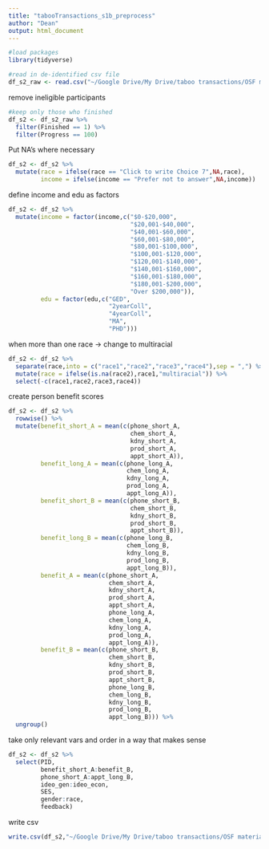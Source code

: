 ```yaml
---
title: "tabooTransactions_s1b_preprocess"
author: "Dean"
output: html_document
---
```


```r
#load packages
library(tidyverse)

#read in de-identified csv file
df_s2_raw <- read.csv("~/Google Drive/My Drive/taboo transactions/OSF materials/manuscript/data/df_s2_raw.csv")
```

remove ineligible participants

```r
#keep only those who finished
df_s2 <- df_s2_raw %>% 
  filter(Finished == 1) %>% 
  filter(Progress == 100)
```

Put NA's where necessary

```r
df_s2 <- df_s2 %>% 
  mutate(race = ifelse(race == "Click to write Choice 7",NA,race),
         income = ifelse(income == "Prefer not to answer",NA,income))
```

define income and edu as factors

```r
df_s2 <- df_s2 %>% 
  mutate(income = factor(income,c("$0-$20,000",
                                  "$20,001-$40,000",
                                  "$40,001-$60,000",
                                  "$60,001-$80,000",
                                  "$80,001-$100,000",
                                  "$100,001-$120,000",
                                  "$120,001-$140,000",
                                  "$140,001-$160,000",
                                  "$160,001-$180,000",
                                  "$180,001-$200,000",
                                  "Over $200,000")),
         edu = factor(edu,c("GED",
                            "2yearColl",
                            "4yearColl",
                            "MA",
                            "PHD")))
```

when more than one race -> change to multiracial

```r
df_s2 <- df_s2 %>% 
  separate(race,into = c("race1","race2","race3","race4"),sep = ",") %>% 
  mutate(race = ifelse(is.na(race2),race1,"multiracial")) %>% 
  select(-c(race1,race2,race3,race4))
```

create person benefit scores

```r
df_s2 <- df_s2 %>% 
  rowwise() %>% 
  mutate(benefit_short_A = mean(c(phone_short_A,
                                  chem_short_A,
                                  kdny_short_A,
                                  prod_short_A,
                                  appt_short_A)),
         benefit_long_A = mean(c(phone_long_A,
                                 chem_long_A,
                                 kdny_long_A,
                                 prod_long_A,
                                 appt_long_A)),
         benefit_short_B = mean(c(phone_short_B,
                                  chem_short_B,
                                  kdny_short_B,
                                  prod_short_B,
                                  appt_short_B)),
         benefit_long_B = mean(c(phone_long_B,
                                 chem_long_B,
                                 kdny_long_B,
                                 prod_long_B,
                                 appt_long_B)),
         benefit_A = mean(c(phone_short_A,
                            chem_short_A,
                            kdny_short_A,
                            prod_short_A,
                            appt_short_A,
                            phone_long_A,
                            chem_long_A,
                            kdny_long_A,
                            prod_long_A,
                            appt_long_A)),
         benefit_B = mean(c(phone_short_B,
                            chem_short_B,
                            kdny_short_B,
                            prod_short_B,
                            appt_short_B,
                            phone_long_B,
                            chem_long_B,
                            kdny_long_B,
                            prod_long_B,
                            appt_long_B))) %>% 
  ungroup() 
```

take only relevant vars and order in a way that makes sense

```r
df_s2 <- df_s2 %>% 
  select(PID,
         benefit_short_A:benefit_B,
         phone_short_A:appt_long_B,
         ideo_gen:ideo_econ,
         SES,
         gender:race,
         feedback)
```

write csv

```r
write.csv(df_s2,"~/Google Drive/My Drive/taboo transactions/OSF materials/manuscript/data/df_s2.csv",row.names = F)
```

